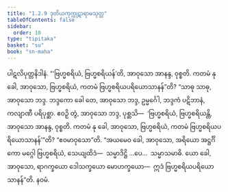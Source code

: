 ```yaml
---
title: "1.2.9 ဒုတိယကုက္ကုဋာရာမသုတ္တ"
tableOfContents: false
sidebar:
  order: 10
type: "tipitaka"
basket: "su"
book: "sn-maha"
---
```



<DynamicBreadcrumb />

<Division number="19" book="sn-maha">

<Paragraph number="81" book="sn-maha">
ပါဋလိပုတ္တနိဒါနံ. “‘ဗြဟ္မစရိယံ, ဗြဟ္မစရိယန်’တိ, အာဝုသော အာနန္ဒ, ဝုစ္စတိ. ကတမံ နု ခေါ, အာဝုသော, ဗြဟ္မစရိယံ, ကတမံ ဗြဟ္မစရိယပရိယောသာနန်”တိ? “သာဓု သာဓု, အာဝုသော ဘဒ္ဒ. ဘဒ္ဒကော ခေါ တေ, အာဝုသော ဘဒ္ဒ, ဥမ္မင်္ဂေါ, ဘဒ္ဒကံ ပဋိဘာနံ, ကလျာဏီ ပရိပုစ္ဆာ. ဧဝဉှိ တွံ, အာဝုသော ဘဒ္ဒ, ပုစ္ဆသိ—  ‘ဗြဟ္မစရိယံ, ဗြဟ္မစရိယန္တိ, အာဝုသော အာနန္ဒ, ဝုစ္စတိ. ကတမံ နု ခေါ, အာဝုသော, ဗြဟ္မစရိယံ, ကတမံ ဗြဟ္မစရိယပရိယောသာနန်’”တိ? “ဧဝမာဝုသော”တိ. “အယမေဝ ခေါ, အာဝုသော, အရိယော အဋ္ဌင်္ဂိကော မဂ္ဂေါ ဗြဟ္မစရိယံ, သေယျထိဒံ—  သမ္မာဒိဋ္ဌိ …ပေ…  သမ္မာသမာဓိ. ယော ခေါ, အာဝုသော, ရာဂက္ခယော ဒေါသက္ခယော မောဟက္ခယော—  ဣဒံ ဗြဟ္မစရိယပရိယောသာနန်”တိ.

</Paragraph>
</Division>

<Paragraph number="82" type="center" book="sn-maha">
နဝမံ.
</Paragraph>